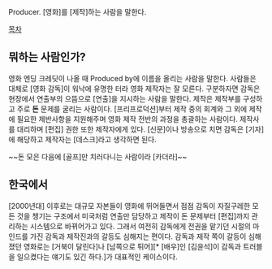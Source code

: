 Producer. [영화]를 [제작]하는 사람을 말한다.

[[목차]]

== 뭐하는 사람인가? ==
영화 엔딩 크레딧이 나올 때 Produced by에 이름을 올리는 사람을 말한다. 사람들은 대체로 [영화 감독]이 워낙에 유명한 터라 영화 제작자는 잘 모른다. 구분하자면 감독은 현장에서 연출부의 으뜸으로 [연출]을 지시하는 사람을 말한다. 제작은 제작부를 구성하고 주로 '''돈''' 문제를 굴리는 사람이다. [프리프로덕션]부터 제작 중의 회계와 그 외에 제작에 필요한 제반사항을 지원해주며 영화 제작 전반의 과정을 총괄하는 사람이다. 제작사를 대리하며 [편집] 권한 또한 제작자에게 있다. [신문]이나 방송으로 치면 감독은 [기자]에 해당하고 제작자는 [데스크]라고 생각하면 된다.

~~돈 모은 다음에 [골프]만 치러다니는 사람이라 [카더라]~~
== 한국에서 ==
[2000년대] 이후로는 대규모 자본들이 영화에 뛰어들면서 점점 감독이 자질구레한 모든 것을 챙기는 구조에서 미국처럼 연출만 담당하고 제작이 돈 문제부터 [편집]까지 관리하는 시스템으로 바뀌어가고 있다. 그래서 여전히 감독에게 전권을 맡기던 시절의 마인드를 가진 감독과 제작진과의 갈등도 심해지는 편이다. 감독과 제작 쪽이 갈등이 심해졌던 영화로는 [거북이 달린다]나 [남쪽으로 튀어][* [배우]인 [김윤석]이 감독과 트러블을 일으켰다는 얘기도 있긴 하다.]가 대표적인 케이스이다.
